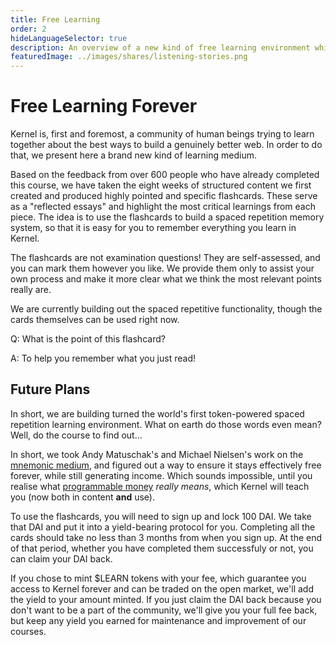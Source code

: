 ```yaml
---
title: Free Learning
order: 2
hideLanguageSelector: true
description: An overview of a new kind of free learning environment which still creates income.
featuredImage: ../images/shares/listening-stories.png
---
```


# Free Learning Forever

Kernel is, first and foremost, a community of human beings trying to learn together about the best ways to build a genuinely better web. In order to do that, we present here a brand new kind of learning medium. 

Based on the feedback from over 600 people who have already completed this course, we have taken the eight weeks of structured content we first created and produced highly pointed and specific flashcards. These serve as a "reflected essays" and highlight the most critical learnings from each piece. The idea is to use the flashcards to build a spaced repetition memory system, so that it is easy for you to remember everything you learn in Kernel.

The flashcards are not examination questions! They are self-assessed, and you can mark them however you like. We provide them only to assist your own process and make it more clear what we think the most relevant points really are. 

We are currently building out the spaced repetitive functionality, though the cards themselves can be used right now.

<Flash>

<Card>

Q: What is the point of this flashcard?

A: To help you remember what you just read!

</Card>

</Flash>

## Future Plans

In short, we are building turned the world's first token-powered spaced repetition learning environment. What on earth do those words even mean? Well, do the course to find out... 

In short, we took Andy Matuschak's and Michael Nielsen's work on the [mnemonic medium](/learn/module-4/remember), and figured out a way to ensure it stays effectively free forever, while still generating income. Which sounds impossible, until you realise what [programmable money](/learning/module-2/engineering) _really means_, which Kernel will teach you (now both in content **and** use). 

To use the flashcards, you will need to sign up and lock 100 DAI. We take that DAI and put it into a yield-bearing protocol for you. Completing all the cards should take no less than 3 months from when you sign up. At the end of that period, whether you have completed them successfuly or not, you can claim your DAI back. 

If you chose to mint $LEARN tokens with your fee, which guarantee you access to Kernel forever and can be traded on the open market, we'll add the yield to your amount minted. If you just claim the DAI back because you don't want to be a part of the community, we'll give you your full fee back, but keep any yield you earned for maintenance and improvement of our courses.